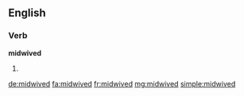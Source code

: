 ==English==

===Verb===
'''midwived'''

# {{past of|midwife}}

[[de:midwived]]
[[fa:midwived]]
[[fr:midwived]]
[[mg:midwived]]
[[simple:midwived]]